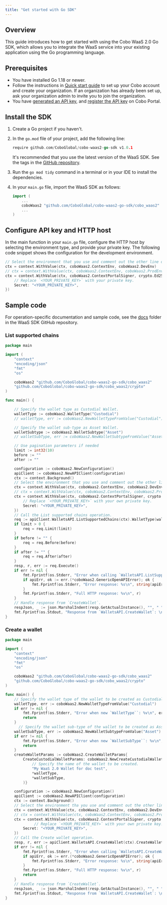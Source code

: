 ```yaml
---
title: "Get started with Go SDK"
---
```


## Overview

This guide introduces how to get started with using the Cobo WaaS 2.0 Go SDK, which allows you to integrate the WaaS service into your existing application using the Go programming language.

## Prerequisites

- You have installed Go 1.18 or newer.
- Follow the instructions in [Quick start guide](https://manuals.cobo.com/en/portal/quick-start-guide) to set up your Cobo account and create your organization. If an organization has already been set up, ask your organization admin to invite you to join the organization.
- You have [generated an API key](/v2/guides/overview/cobo-auth#generate-an-api-key), and [register the API key](https://manuals.cobo.com/en/portal/developer-console/create-api-key) on Cobo Portal.

## Install the SDK

1. Create a Go project if you haven't.
2. In the `go.mod` file of your project, add the following line:

    ```go
    require github.com/CoboGlobal/cobo-waas2-go-sdk v1.0.1
    ```

    <Note>It's recommended that you use the latest version of the WaaS SDK. See the tags in the <a href="https://github.com/CoboGlobal/cobo-waas2-go-sdk/tags">GitHub repository</a>.</Note>

3. Run the `go mod tidy` command in a terminal or in your IDE to install the dependencies.
4. In your `main.go` file, import the WaaS SDK as follows:

    ```go
    import (
        ...
        coboWaas2 "github.com/CoboGlobal/cobo-waas2-go-sdk/cobo_waas2"
        ...
    )
    ```

## Configure API key and HTTP host

In the main function in your `main.go` file, configure the HTTP host by selecting the environment type, and provide your private key.
The following code snippet shows the configuration for the development environment.

```go
// Select the environment that you use and comment out the other line of code
ctx = context.WithValue(ctx, coboWaas2.ContextEnv, coboWaas2.DevEnv)
// ctx = context.WithValue(ctx, coboWaas2.ContextEnv, coboWaas2.ProdEnv)
ctx = context.WithValue(ctx, coboWaas2.ContextPortalSigner, crypto.Ed25519Signer{
    // Replace `<YOUR_PRIVATE_KEY>` with your private key.
    Secret: "<YOUR_PRIVATE_KEY>",
})
```

## Sample code

For operation-specific documentation and sample code, see the [docs](https://github.com/CoboGlobal/cobo-waas2-go-api/tree/master/docs) folder in the WaaS SDK GitHub repository. 

### List supported chains

```go
package main

import (
	"context"
	"encoding/json"
	"fmt"
	"os"

	coboWaas2 "github.com/CoboGlobal/cobo-waas2-go-sdk/cobo_waas2"
	"github.com/CoboGlobal/cobo-waas2-go-sdk/cobo_waas2/crypto"
)

func main() {

	// Specify the wallet type as Custodial Wallet.
	walletType := coboWaas2.WalletType("Custodial")
	// walletType, err := coboWaas2.NewWalletTypeFromValue("Custodial")

	// Specify the wallet sub-type as Asset Wallet.
	walletSubtype := coboWaas2.WalletSubtype("Asset")
	// walletSubType, err := coboWaas2.NewWalletSubtypeFromValue("Asset")

	// Use pagination parameters if needed
	limit := int32(10)
	before := ""
	after := ""

	configuration := coboWaas2.NewConfiguration()
	apiClient := coboWaas2.NewAPIClient(configuration)
	ctx := context.Background()
	// Select the environment that you use and comment out the other line of code.
	ctx = context.WithValue(ctx, coboWaas2.ContextEnv, coboWaas2.DevEnv)
	// ctx = context.WithValue(ctx, coboWaas2.ContextEnv, coboWaas2.ProdEnv)
	ctx = context.WithValue(ctx, coboWaas2.ContextPortalSigner, crypto.Ed25519Signer{
		// Replace `<YOUR_PRIVATE_KEY>` with your own private key.
		Secret: "<YOUR_PRIVATE_KEY>",
	})
	// Call the List supported chains operation.
	req := apiClient.WalletsAPI.ListSupportedChains(ctx).WalletType(walletType).WalletSubtype(walletSubtype)
	if limit > 0 {
		req = req.Limit(limit)
	}
	if before != "" {
		req = req.Before(before)
	}
	if after != "" {
		req = req.After(after)
	}
	resp, r, err := req.Execute()
	if err != nil {
		fmt.Fprintf(os.Stderr, "Error when calling `WalletsAPI.ListSupportedChains``: %v\n", err)
		if apiErr, ok := err.(*coboWaas2.GenericOpenAPIError); ok {
			fmt.Fprintf(os.Stderr, "Error response: %s\n", string(apiErr.Body()))
		}
		fmt.Fprintf(os.Stderr, "Full HTTP response: %v\n", r)
	}
	// Handle response from `CreateWallet`.
	respJson, _ := json.MarshalIndent(resp.GetActualInstance(), "", " ")
	fmt.Fprintf(os.Stdout, "Response from `WalletsAPI.CreateWallet`: \n%s", string(respJson))
}
```

### Create a wallet

```go
package main

import (
	"context"
	"encoding/json"
	"fmt"
	"os"

	coboWaas2 "github.com/CoboGlobal/cobo-waas2-go-sdk/cobo_waas2"
	"github.com/CoboGlobal/cobo-waas2-go-sdk/cobo_waas2/crypto"
)

func main() {
	// Specify the wallet type of the wallet to be created as Custodial Wallet.
	walletType, err := coboWaas2.NewWalletTypeFromValue("Custodial")
	if err != nil {
		fmt.Fprintf(os.Stderr, "Error when new `WalletType``: %v\n", err)
		return
	}
      // Specify the wallet sub-type of the wallet to be created as Asset Wallet.
	walletSubType, err := coboWaas2.NewWalletSubtypeFromValue("Asset")
	if err != nil {
		fmt.Fprintf(os.Stderr, "Error when new `WalletSubType``: %v\n", err)
		return
	}
	createWalletParams := coboWaas2.CreateWalletParams{
		CreateCustodialWalletParams: coboWaas2.NewCreateCustodialWalletParams(
            // Specify the name of the wallet to be created.
			"My WaaS 2.0 Wallet for doc test",
			*walletType,
			*walletSubType,
		)} 

	configuration := coboWaas2.NewConfiguration()
	apiClient := coboWaas2.NewAPIClient(configuration)
	ctx := context.Background()
	// Select the environment tha you use and comment out the other line of code.
	ctx = context.WithValue(ctx, coboWaas2.ContextEnv, coboWaas2.DevEnv)
	// ctx = context.WithValue(ctx, coboWaas2.ContextEnv, coboWaas2.ProdEnv)
	ctx = context.WithValue(ctx, coboWaas2.ContextPortalSigner, crypto.Ed25519Signer{
             // Replace `<YOUR_PRIVATE_KEY>` with your own private key.
		Secret: "<YOUR_PRIVATE_KEY>",
	})
	// Call the Create wallet operation.
	resp, r, err := apiClient.WalletsAPI.CreateWallet(ctx).CreateWalletParams(createWalletParams).Execute()
	if err != nil {
		fmt.Fprintf(os.Stderr, "Error when calling `WalletsAPI.CreateWallet``: %v\n", err)
		if apiErr, ok := err.(*coboWaas2.GenericOpenAPIError); ok {
			fmt.Fprintf(os.Stderr, "Error response: %s\n", string(apiErr.Body()))
		}
		fmt.Fprintf(os.Stderr, "Full HTTP response: %v\n", r)
		return
	}
	// Handle response from `CreateWallet`.
	respJson, _ := json.MarshalIndent(resp.GetActualInstance(), "", " ")
	fmt.Fprintf(os.Stdout, "Response from `WalletsAPI.CreateWallet`: \n%s", string(respJson))
}
```